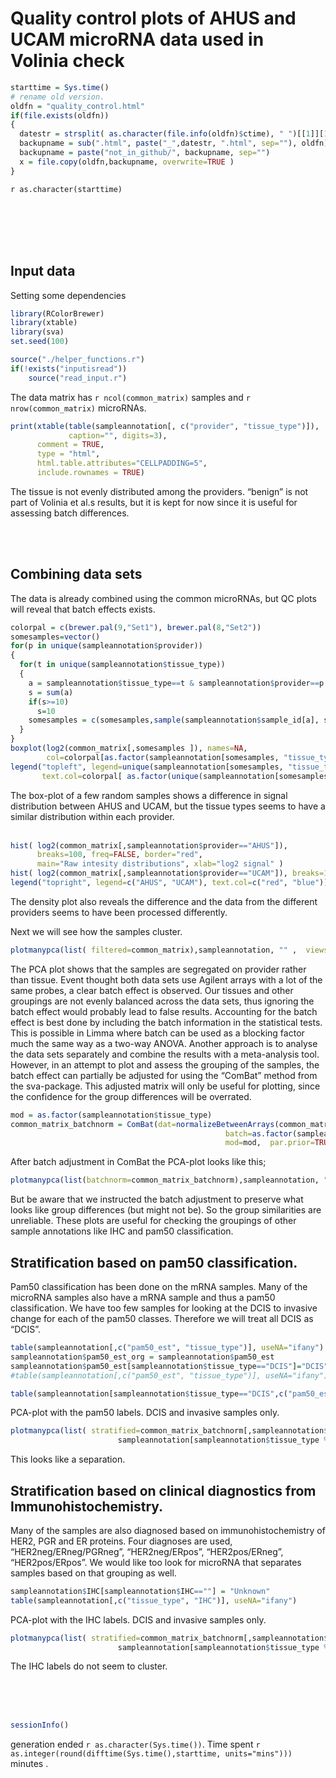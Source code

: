 Quality control plots of AHUS and UCAM microRNA data used in Volinia check
========================================================

```r
starttime = Sys.time()
# rename old version.
oldfn = "quality_control.html"
if(file.exists(oldfn))
{
  datestr = strsplit( as.character(file.info(oldfn)$ctime), " ")[[1]][1]
  backupname = sub(".html", paste("_",datestr, ".html", sep=""), oldfn)
  backupname = paste("not_in_github/", backupname, sep="")
  x = file.copy(oldfn,backupname, overwrite=TRUE )
}

```

`r as.character(starttime)`  
<br/>
<br/>

<br/>
<br/>

## Input data

Setting some dependencies
```r
library(RColorBrewer)
library(xtable)
library(sva)
set.seed(100)

source("./helper_functions.r")
if(!exists("inputisread"))
	source("read_input.r")
```

The data matrix has `r ncol(common_matrix)` samples and `r nrow(common_matrix)` microRNAs.


```r
print(xtable(table(sampleannotation[, c("provider", "tissue_type")]), 
             caption="", digits=3), 
      comment = TRUE,
      type = "html",
      html.table.attributes="CELLPADDING=5",
      include.rownames = TRUE)
```

The tissue is not evenly distributed among the providers. "benign" is not part of Volinia et al.s results, but it is kept for now since it is useful for assessing batch differences. 

<br/>
<br/>

## Combining data sets

The data is already combined using the common microRNAs, but QC plots will reveal that batch effects exists.

```r

colorpal = c(brewer.pal(9,"Set1"), brewer.pal(8,"Set2"))
somesamples=vector()
for(p in unique(sampleannotation$provider))
{
  for(t in unique(sampleannotation$tissue_type))
  {
    a = sampleannotation$tissue_type==t & sampleannotation$provider==p
    s = sum(a)
    if(s>=10)
      s=10
    somesamples = c(somesamples,sample(sampleannotation$sample_id[a], s) )  
  }  
}
boxplot(log2(common_matrix[,somesamples ]), names=NA, 
        col=colorpal[as.factor(sampleannotation[somesamples, "tissue_type"])])
legend("topleft", legend=unique(sampleannotation[somesamples, "tissue_type"]),
       text.col=colorpal[ as.factor(unique(sampleannotation[somesamples, "tissue_type"]))])
```

The box-plot of a few random samples shows a difference in signal distribution between AHUS and UCAM, but the tissue types seems to have a similar distribution within each provider.
<br/>
<br/>

```r
hist( log2(common_matrix[,sampleannotation$provider=="AHUS"]),
      breaks=100, freq=FALSE, border="red",
      main="Raw intesity distributions", xlab="log2 signal" )
hist( log2(common_matrix[,sampleannotation$provider=="UCAM"]), breaks=100, freq=FALSE, border="blue", add=T )
legend("topright", legend=c("AHUS", "UCAM"), text.col=c("red", "blue"))
```

The density plot also reveals the difference and the data from the different providers seems to have been processed differently. 



Next we will see how the samples cluster.
```r
plotmanypca(list( filtered=common_matrix),sampleannotation, "" ,  views=c("tissue_provider"))
```

The PCA plot shows that the samples are segregated on provider rather than tissue. Event thought both data sets use Agilent arrays with a lot of the same probes, a clear batch effect is observed. Our tissues and other groupings are not evenly balanced across the data sets, thus ignoring the batch effect would probably lead to false results. Accounting for the batch effect is best done by including the batch information in the statistical tests. This is possible in Limma where batch can be used as a blocking factor much the same way as a two-way ANOVA. Another approach is to analyse the data sets separately and combine the results with a meta-analysis tool. 
<br/>
However, in an attempt to plot and assess the grouping of the samples, the batch effect can partially be adjusted for using the "ComBat" method from the sva-package. This adjusted matrix will only be useful for plotting, since the confidence for the group differences will be overrated.
```r
mod = as.factor(sampleannotation$tissue_type)
common_matrix_batchnorm = ComBat(dat=normalizeBetweenArrays(common_matrix, method="quantile"),
                                                batch=as.factor(sampleannotation$provider),
                                                mod=mod,  par.prior=TRUE, prior.plots=FALSE)
```


After batch adjustment in ComBat the PCA-plot looks like this;
```r
plotmanypca(list(batchnorm=common_matrix_batchnorm),sampleannotation, "" ,  views=c("tissue_type"))
```

But be aware that we instructed the batch adjustment to preserve what looks like group differences (but might not be). So the group similarities are unreliable. These plots are useful for checking the groupings of other sample annotations like IHC and pam50 classification.


## Stratification based on pam50 classification.

Pam50 classification has been done on the mRNA samples. Many of the microRNA samples also have a mRNA sample and thus a pam50 classification. 
We have too few samples for looking at the DCIS to invasive change for each of the pam50 classes. Therefore we will treat all DCIS as "DCIS".

```r
table(sampleannotation[,c("pam50_est", "tissue_type")], useNA="ifany")
sampleannotation$pam50_est_org = sampleannotation$pam50_est
sampleannotation$pam50_est[sampleannotation$tissue_type=="DCIS"]="DCIS"
#table(sampleannotation[,c("pam50_est", "tissue_type")], useNA="ifany")

table(sampleannotation[sampleannotation$tissue_type=="DCIS",c("pam50_est_org", "provider")], useNA="ifany")
```

PCA-plot with the pam50 labels. DCIS and invasive samples only.

```r
plotmanypca(list( stratified=common_matrix_batchnorm[,sampleannotation$tissue_type %in% c("DCIS", "invasive")]),
						sampleannotation[sampleannotation$tissue_type %in% c("DCIS", "invasive"),], "" ,  views=c("pam50_est"))
```

This looks like a separation.

## Stratification based on clinical diagnostics from Immunohistochemistry.

Many of the samples are also diagnosed based on immunohistochemistry of HER2, PGR and ER proteins. Four diagnoses are used, 
"HER2neg/ERneg/PGRneg", "HER2neg/ERpos", "HER2pos/ERneg", "HER2pos/ERpos". 
We would like too look for microRNA that separates samples based on that grouping as well.

```r
sampleannotation$IHC[sampleannotation$IHC==""] = "Unknown"
table(sampleannotation[,c("tissue_type", "IHC")], useNA="ifany")
```


PCA-plot with the IHC labels. DCIS and invasive samples only.

```r
plotmanypca(list( stratified=common_matrix_batchnorm[,sampleannotation$tissue_type %in% c("DCIS", "invasive")]),
						sampleannotation[sampleannotation$tissue_type %in% c("DCIS", "invasive"),], "" ,  views=c("IHC")  )
```

The IHC labels do not seem to cluster.



<br/>
<br/>
<br/>


```r
sessionInfo()
```

generation ended `r as.character(Sys.time())`. Time spent `r  as.integer(round(difftime(Sys.time(),starttime, units="mins")))` minutes .
